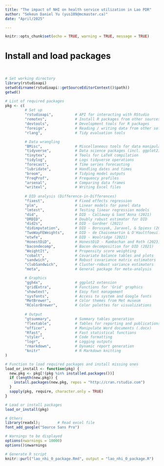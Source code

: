 ```yaml
---
title: "The impact of NHI on health service utilization in Lao PDR"
author: "Sekeun Daniel Yu (yus109@mcmaster.ca)"
date: "April/2025"

---
```


```r
knitr::opts_chunk$set(echo = TRUE, warning = TRUE, message = TRUE)

```

# Install and load packages
<br>
```r

# Set working directory
library(rstudioapi)
setwd(dirname(rstudioapi::getSourceEditorContext()$path))
getwd()

# List of required packages
pkg <- c(
         # Set up
         "rstudioapi",          # API for interacting with RStudio
         "remotes",             # Install R packages from other sources
         "devtools",            # Development tools for R packages
         "foreign",             # Reading / writing data from other software
         "rlang",               # Tidy evaluation tools

         # Data wrangling
         "BMisc",               # Miscellaneous tools for data manipulation
         "tidyverse",           # Data science packages (incl. ggplot2)
         "tinytex",             # Tools for LaTeX compilation
         "tidylog",             # Logs tidyverse operations
         "forecast",            # Time series forecasting
         "lubridate",           # Handling dates and times
         "broom",               # Tidying model outputs
         "FreqProf",            # Frequency profiles
         "arsenal",             # Comparing data frames
         "writexl",             # Writing Excel files
         
         # DID analysis (Difference-in-Differences)
         "fixest",              # Fixed effects regression
         "plm",                 # Linear models for panel data
         "lmtest",              # Testing linear regression models
         "did",                 # DID - Callaway & Sant’Anna (2021)
         "DRDID",               # Doubly robust estimator for DID
         "did2s",               # DID - Gardner (2021)
         "didimputation",       # DID - Borusyak, Jaravel, & Spiess (2024)
         "TwoWayFEWeights",     # DID - de Chaisemartin & D'Haultfoeuille (2020)
         "etwfe",               # DID - Woolridge (2021)
         "HonestDiD",           # HonestDiD - Rambachan and Roth (2023)
         "bacondecomp",         # Bacon decomposition for DID (2021)
         "WeightIt",            # Propensity score weighting
         "cobalt",              # Covariate balance tables and plots
         "sandwich",            # Robust covariance matrix estimators
         "clubSandwich",        # Cluster-robust variance estimators
         "meta",                # General package for meta-analysis

         # Graphics
         "ggh4x",               # ggplot2 extension
         "gridExtra",           # Functions for 'Grid' graphics
         "showtext",            # Easy font management
         "sysfonts",            # Access to system and Google fonts
         "MetBrewer",           # Color themes from Met museum
         "RColorBrewer",        # Color palettes for visualizations
         
         # Output
         "gtsummary",           # Summary tables generation
         "flextable",           # Tables for reporting and publications
         "officer",             # Manipulate Word documents (.docx)
         "Rfast",               # Fast statistical functions
         "styler",              # Code formatting
         "logr",                # Logging outputs
         "rmarkdown",           # Dynamic report generation
         "knitr"                # R Markdown knitting
)

# Function to load required packages and install missing ones
load_or_install <- function(pkg) {
  new.pkg <- pkg[!(pkg %in% installed.packages())]
  if (length(new.pkg)) {
    install.packages(new.pkg, repos = "http://cran.rstudio.com")
  }
  sapply(pkg, require, character.only = TRUE)
}

# Load or install packages
load_or_install(pkg)

# Others
library(readxl);        # Read excel file
font_add_google("Source Sans Pro")

# Warnings to be displayed
options(nwarnings = 10000)
options()$nwarnings

# Generate R script
knitr::purl("lao_nhi_0_package.Rmd", output = "lao_nhi_0_package.R")


```
<br>



